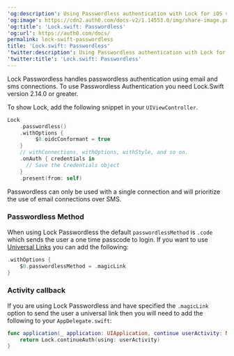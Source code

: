 ---
'og:description': Using Passwordless authentication with Lock for iOS v2
'og:image': https://cdn2.auth0.com/docs-v2/1.14553.0/img/share-image.png
'og:title': 'Lock.swift: Passwordless'
'og:url': https://auth0.com/docs/
permalink: lock-swift-passwordless
title: 'Lock.swift: Passwordless'
'twitter:description': Using Passwordless authentication with Lock for iOS v2
'twitter:title': 'Lock.swift: Passwordless'
---
Lock <Tooltip tip="Passwordless: Form of authentication that does not rely on a password as the first factor." cta="View Glossary" href="/docs/glossary?term=Passwordless">Passwordless</Tooltip> handles passwordless authentication using email and sms connections. To use Passwordless Authentication you need Lock.Swift version 2.14.0 or greater.

To show Lock, add the following snippet in your `UIViewController`.

```swift lines
Lock
    .passwordless()
    .withOptions {
         $0.oidcConformant = true
    }
    // withConnections, withOptions, withStyle, and so on.
    .onAuth { credentials in
      // Save the Credentials object
    }
    .present(from: self)
```






Passwordless can only be used with a single connection and will prioritize the use of email connections over SMS.

### Passwordless Method

When using Lock Passwordless the default `passwordlessMethod` is `.code` which sends the user a one time passcode to login. If you want to use [Universal Links](/docs/get-started/applications/enable-universal-links-support-in-apple-xcode) you can add the following:

```swift lines
.withOptions {
    $0.passwordlessMethod = .magicLink
}
```






### Activity callback

If you are using Lock Passwordless and have specified the `.magicLink` option to send the user a universal link then you will need to add the following to your `AppDelegate.swift`:

```swift lines
func application(_ application: UIApplication, continue userActivity: NSUserActivity, restorationHandler: @escaping ([Any]?) -> Void) -> Bool {
    return Lock.continueAuth(using: userActivity)
}
```



